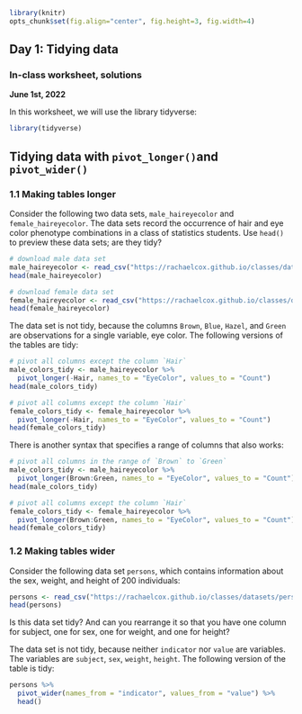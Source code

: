 ```{r global_options, include=FALSE}
library(knitr)
opts_chunk$set(fig.align="center", fig.height=3, fig.width=4)
```
## Day 1: Tidying data
### In-class worksheet, solutions

**June 1st, 2022**

In this worksheet, we will use the library tidyverse:
```{r message=FALSE}
library(tidyverse)
```

## Tidying data with `pivot_longer()`and `pivot_wider()`

### 1.1 Making tables longer

Consider the following two data sets, `male_haireyecolor` and `female_haireyecolor`. The data sets record the occurrence of hair and eye color phenotype combinations in a class of statistics students. Use `head()` to preview these data sets; are they tidy?

```{r message = FALSE}
# download male data set
male_haireyecolor <- read_csv("https://rachaelcox.github.io/classes/datasets/male_haireyecolor.csv")
head(male_haireyecolor)

# download female data set
female_haireyecolor <- read_csv("https://rachaelcox.github.io/classes/datasets/female_haireyecolor.csv")
head(female_haireyecolor)
```

The data set is not tidy, because the columns `Brown`, `Blue`, `Hazel`, and `Green` are observations for a single variable, eye color. The following versions of the tables are tidy:

```{r}
# pivot all columns except the column `Hair`
male_colors_tidy <- male_haireyecolor %>%
  pivot_longer(-Hair, names_to = "EyeColor", values_to = "Count")
head(male_colors_tidy)

# pivot all columns except the column `Hair`
female_colors_tidy <- female_haireyecolor %>%
  pivot_longer(-Hair, names_to = "EyeColor", values_to = "Count")
head(female_colors_tidy)
```

There is another syntax that specifies a range of columns that also works:

```{r}
# pivot all columns in the range of `Brown` to `Green`
male_colors_tidy <- male_haireyecolor %>%
  pivot_longer(Brown:Green, names_to = "EyeColor", values_to = "Count")
head(male_colors_tidy)

# pivot all columns except the column `Hair`
female_colors_tidy <- female_haireyecolor %>%
  pivot_longer(Brown:Green, names_to = "EyeColor", values_to = "Count")
head(female_colors_tidy)
```

### 1.2 Making tables wider

Consider the following data set `persons`, which contains information about the sex, weight, and height of 200 individuals:

```{r message = FALSE}
persons <- read_csv("https://rachaelcox.github.io/classes/datasets/persons.csv")
head(persons)
```

Is this data set tidy? And can you rearrange it so that you have one column for subject, one for sex, one for weight, and one for height?

The data set is not tidy, because neither `indicator` nor `value` are variables. The variables are `subject`, `sex`, `weight`, `height`. The following version of the table is tidy:

```{r}
persons %>%
  pivot_wider(names_from = "indicator", values_from = "value") %>%
  head()
```
